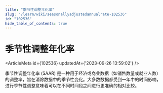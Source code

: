 ```yaml
---
title: "季节性调整年化率"
slug: "/learn/wiki/seasonallyadjustedannualrate-102536"
id: "102536"
hide_table_of_contents: true
---
```



# 季节性调整年化率

<ArticleMeta id={102536} updatedAt={'2023-09-26 13:59:02'} />
<div className='border-solid border-b border-t-0 my-4 border-[var(--ifm-color-gray-300)]' />

季节性调整年化率 (SAAR) 是一种用于经济或商业数据（如销售数量或就业人数）的调整率，旨在消除数据中的季节性变化。大多数数据都受到一年中的时间影响，进行季节性调整意味着可以在不同时间段之间进行更准确的相对比较。
